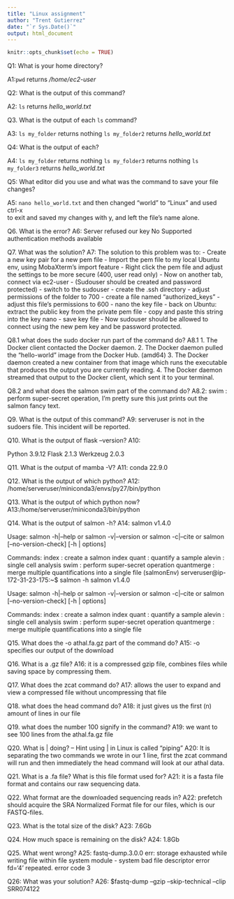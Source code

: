 ```yaml
---
title: "Linux assignment"
author: "Trent Gutierrez"
date: "`r Sys.Date()`"
output: html_document
---
```


```r
knitr::opts_chunk$set(echo = TRUE)
```

Q1: What is your home directory?

A1:`pwd` returns */home/ec2-user*


Q2: What is the output of this command?

A2: `ls` returns *hello_world.txt*


Q3. What is the output of each `ls` command?

A3: `ls my_folder` returns nothing
    `ls my_folder2` returns *hello_world.txt*


Q4: What is the output of each?

A4: `ls my_folder` returns nothing
    `ls my_folder3` returns nothing
    `ls my_folder3` returns *hello_world.txt*


Q5: What editor did you use and what was the command to save your file changes?

A5: `nano hello_world.txt` and then changed "world" to "Linux" and used ctrl-x  
    to exit and saved my changes with y, and left the file's name alone. 

Q6. What is the error?
A6: Server refused our key 
    No Supported authentication methods available

Q7. What was the solution?
A7: The solution to this problem was to: 
    - Create a new key pair for a new pem file
    - Import the pem file to my local Ubuntu env, using MobaXterm's import feature
    - Right click the pem file and adjust the settings to be more secure (400, user read only)
    - Now on another tab, connect via ec2-user 
    - (Sudouser should be created and password protected) 
    - switch to the sudouser
    - create the .ssh directory 
    - adjust permissions of the folder to 700
    - create a file named "authorized_keys" 
    - adjust this file's permissions to 600
    - nano the key file 
    - back on Ubuntu: extract the public key from the private pem file
    - copy and paste this string into the key nano 
    - save key file 
    - Now sudouser should be allowed to connect using the new pem key and be password protected. 
    
Q8.1 what does the sudo docker run part of the command do? 
A8.1
1. The Docker client contacted the Docker daemon.
 2. The Docker daemon pulled the "hello-world" image from the Docker Hub.
    (amd64)
 3. The Docker daemon created a new container from that image which runs the
    executable that produces the output you are currently reading.
 4. The Docker daemon streamed that output to the Docker client, which sent it
    to your terminal.


Q8.2 and what does the salmon swim part of the command do? 
A8.2:  swim : perform super-secret operation, I'm pretty sure this just prints out the salmon fancy text. 


Q9. What is the output of this command?
A9: serveruser is not in the sudoers file.  This incident will be reported.

Q10. What is the output of flask --version?
A10:

Python 3.9.12
Flask 2.1.3
Werkzeug 2.0.3


Q11. What is the output of mamba -V?
A11: conda 22.9.0

Q12. What is the output of which python?
A12: /home/serveruser/miniconda3/envs/py27/bin/python

Q13. What is the output of which python now?
A13:/home/serveruser/miniconda3/bin/python

Q14. What is the output of salmon -h?
A14: salmon v1.4.0

Usage:  salmon -h|--help or
        salmon -v|--version or
        salmon -c|--cite or
        salmon [--no-version-check] <COMMAND> [-h | options]

Commands:
     index      : create a salmon index
     quant      : quantify a sample
     alevin     : single cell analysis
     swim       : perform super-secret operation
     quantmerge : merge multiple quantifications into a single file
(salmonEnv) serveruser@ip-172-31-23-175:~$ salmon -h
salmon v1.4.0

Usage:  salmon -h|--help or
        salmon -v|--version or
        salmon -c|--cite or
        salmon [--no-version-check] <COMMAND> [-h | options]

Commands:
     index      : create a salmon index
     quant      : quantify a sample
     alevin     : single cell analysis
     swim       : perform super-secret operation
     quantmerge : merge multiple quantifications into a single file

Q15. What does the -o athal.fa.gz part of the command do?
A15: -o specifies our output of the download

Q16. What is a .gz file?
A16: it is a compressed gzip file, combines files while saving space by compressing them. 

Q17. What does the zcat command do?
A17: allows the user to expand and view a compressed file without uncompressing that file

Q18. what does the head command do?
A18: it just gives us the first (n) amount of lines in our file 

Q19. what does the number 100 signify in the command?
A19: we want to see 100 lines from the athal.fa.gz file

Q20. What is | doing? -- Hint using | in Linux is called "piping"
A20: It is separating the two commands we wrote in our 1 line, first the zcat command will run and then immediately the head command will look at our athal data. 

Q21. What is a .fa file? What is this file format used for?
A21: it is a fasta file format and contains our raw sequencing data. 

Q22. What format are the downloaded sequencing reads in? 
A22: prefetch should acquire the SRA Normalized Format file for our files, which is our FASTQ-files. 

Q23. What is the total size of the disk?
A23: 7.6Gb 

Q24. How much space is remaining on the disk?
A24: 1.8Gb

Q25. What went wrong?
A25:  fastq-dump.3.0.0 err: storage exhausted while writing file within file system module - system bad file descriptor error fd='4' repeated. error code 3

Q26: What was your solution? 
A26: $fastq-dump --gzip --skip-technical --clip SRR074122










